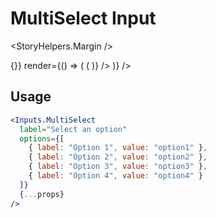 
<Meta title="Components|Inputs|MultiSelect" />

# MultiSelect Input

<StoryHelpers.Margin />

<Story name="MultiSelect">
  <div className="mb-3">
    <Form
      initialValues={{ multiSelect: ["option1", "option2"] }}
      onSubmit={() => {}}
      render={() => (
        <Field
          name="multiSelect"
          render={props => (
            <Inputs.MultiSelect
              label="Select an option"
              allowCreate
              required
              options={[
                { label: "Option 1", value: "option1" },
                { label: "Option 2", value: "option2" },
                { label: "Option 3", value: "option3" },
                { label: "Option 4", value: "option4" }
              ]}
              {...props}
            />
          )}
        />
      )}
    />
  </div>
</Story>

## Usage

```jsx
<Inputs.MultiSelect
  label="Select an option"
  options={[
    { label: "Option 1", value: "option1" },
    { label: "Option 2", value: "option2" },
    { label: "Option 3", value: "option3" },
    { label: "Option 4", value: "option4" }
  ]}
  {...props}
/>
```

<Props of={Inputs.MultiSelect} />
